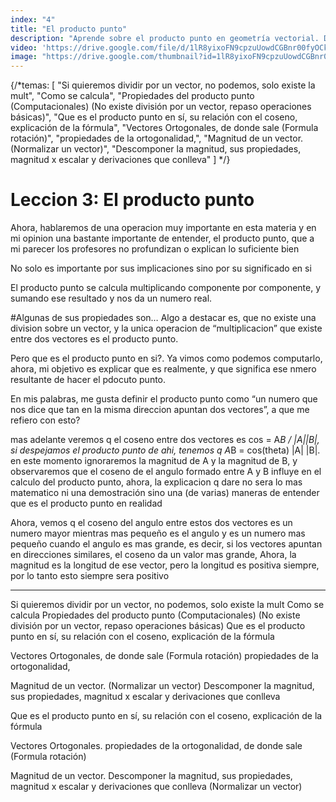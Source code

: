```yaml
---
index: "4"
title: "El producto punto"
description: "Aprende sobre el producto punto en geometría vectorial. Descubre cómo calcularlo, explora sus propiedades y aplicaciones, y comprende su relación con la longitud de un vector y el cálculo de ángulos. Adquiere los conocimientos fundamentales para aplicar el producto punto en tus proyectos. No te lo pierdas."
video: 'https://drive.google.com/file/d/1lR8yixoFN9cpzuUowdCGBnr00fyOCkv2/preview'
image: "https://drive.google.com/thumbnail?id=1lR8yixoFN9cpzuUowdCGBnr00fyOCkv2"
---
```


{/*temas: [
    "Si quieremos dividir por un vector, no podemos, solo existe la mult",
    "Como se calcula",
    "Propiedades del producto punto (Computacionales) (No existe división por un vector, repaso operaciones básicas)",
    "Que es el producto punto en sí, su relación con el coseno, explicación de la fórmula",
    "Vectores Ortogonales, de donde sale (Formula rotación)",
    "propiedades de la ortogonalidad,",
    "Magnitud de un vector. (Normalizar un vector)",
    "Descomponer la magnitud, sus propiedades, magnitud x escalar y derivaciones que conlleva"
] */}

# Leccion 3: El producto punto

Ahora, hablaremos de una operacion muy importante en esta materia y en mi opinion una bastante importante de entender, el producto punto, que a mi parecer los profesores no profundizan o explican lo suficiente bien

No solo es importante por sus implicaciones sino por su significado en si

El producto punto se calcula multiplicando componente por componente, y sumando ese resultado y nos da un numero real.

#Algunas de sus propiedades son…
Algo a destacar es, que no existe una division sobre un vector, y la unica operacion de “multiplicacion” que existe entre dos vectores es el producto punto.

Pero que es el producto punto en si?.
Ya vimos como podemos computarlo, ahora, mi objetivo es explicar que es realmente, y que significa ese nmero resultante de hacer el pdocuto punto.

En mis palabras, me gusta definir el producto punto como “un numero que nos dice que tan en la misma direccion apuntan dos vectores”, a que me refiero con esto?

mas adelante veremos q el coseno entre dos vectores es cos = A*B / |A||B|, si despejamos el producto punto de ahi, tenemos q A*B = cos(theta) |A| |B|. en este momento ignoraremos la magnitud de A y la magnitud de B, y observaremos que el coseno de el angulo formado entre A y B influye en el calculo del producto punto, ahora, la explicacion q dare no sera lo mas matematico ni una demostración sino una (de varias) maneras de entender que es el producto punto en realidad

Ahora, vemos q el coseno del angulo entre estos dos vectores es un numero mayor mientras mas pequeño es el angulo y es un numero mas pequeño cuando el angulo es mas grande, es decir, si los vectores apuntan en direcciones similares, el coseno da un valor mas grande,
Ahora, la magnitud es la longitud de ese vector, pero la longitud es positiva siempre, por lo tanto esto siempre sera positivo

---
Si quieremos dividir por un vector, no podemos, solo existe la mult
Como se calcula
Propiedades del producto punto (Computacionales) (No existe división por un vector, repaso operaciones básicas)
Que es el producto punto en sí, su relación con el coseno, explicación de la fórmula

Vectores Ortogonales, de donde sale (Formula rotación)
propiedades de la ortogonalidad,

Magnitud de un vector. (Normalizar un vector)
Descomponer la magnitud, sus propiedades, magnitud x escalar y derivaciones que conlleva


Que es el producto punto en sí, su relación con el coseno, explicación de la fórmula

Vectores Ortogonales. propiedades de la ortogonalidad, de donde sale (Formula rotación)

Magnitud de un vector.
Descomponer la magnitud, sus propiedades, magnitud x escalar y derivaciones que 
conlleva
(Normalizar un vector)